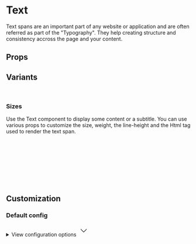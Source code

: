 
<Meta of={TextStories} />

# Text

Text spans are an important part of any website or application and are often referred as part of the "Typography". They help creating structure and consistency accross the page and your content.

<Primary />

## Props

<Controls />

## Variants

<br />

### Sizes

Use the Text component to display some content or a subtitle. You can use various props to customize the size, weight, the line-height and the Html tag used to render the text span.

<div className="bg-slate-100 dark:bg-slate-900 p-6 rounded-sm">
  <Story of={TextStories.Size2Xl} />
  <br />
  <Story of={TextStories.SizeXl} />
  <br />
  <Story of={TextStories.SizeLg} />
  <br />
  <Story of={TextStories.SizeMd} />
  <br />
  <Story of={TextStories.SizeSm} />
  <br />
  <Story of={TextStories.SizeXs} />
</div>

<br />
<br />

## Customization

### Default config

<div class="relative">
  <details class="relative bg-slate-50 border border-slate-200 rounded-lg p-4 [&>summary>svg]:open:-rotate-180">
    <summary class="list-none cursor-pointer">
      <span class="font-sans text-slate-500">View configuration options</span>
      <svg
        class="w-5 h-5 text-slate-500 absolute top-5 end-4 transition-transform duration-300"
        xmlns="http://www.w3.org/2000/svg"
        width="32"
        height="32"
        viewBox="0 0 24 24"
      >
        <path
          fill="none"
          stroke="currentColor"
          strokeLinecap="round"
          strokeLinejoin="round"
          strokeWidth="2"
          d="m6 9l6 6l6-6"
        />
      </svg>
    </summary>

    <div class="!mt-4">
      <pre >
        {JSON.stringify(defaultConfig, null, 2)}
      </pre>
    </div>

  </details>
</div>